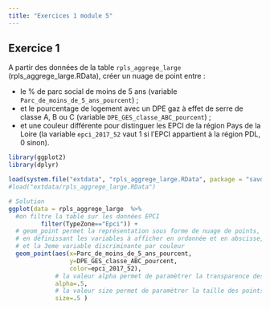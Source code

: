 ```yaml
---
title: "Exercices 1 module 5"
---
```


## Exercice 1

 A partir des données de la table `rpls_aggrege_large` (rpls_aggrege_large.RData), créer un nuage de point entre :
 
  - le % de parc social de moins de 5 ans (variable `Parc_de_moins_de_5_ans_pourcent`) ;
  - et le pourcentage de logement avec un DPE gaz à effet de serre de classe A, B ou C (variable `DPE_GES_classe_ABC_pourcent`) ;
  - et une couleur différente pour distinguer les EPCI de la région Pays de la Loire
    (la variable `epci_2017_52` vaut 1 si l'EPCI appartient à la région PDL, 0 sinon).
    
```r
library(ggplot2)
library(dplyr)

load(system.file("extdata", "rpls_aggrege_large.RData", package = "savoirfR"))
#load("extdata/rpls_aggrege_large.RData")
```


```r
# Solution
ggplot(data = rpls_aggrege_large  %>%
  #on filtre la table sur les données EPCI
         filter(TypeZone=="Epci")) + 
  # geom_point permet la représentation sous forme de nuage de points, 
  # en définissant les variables à afficher en ordonnée et en abscisse, 
  # et la 3eme variable discriminante par couleur
  geom_point(aes(x=Parc_de_moins_de_5_ans_pourcent,
                 y=DPE_GES_classe_ABC_pourcent,
                 color=epci_2017_52),
             # la valeur alpha permet de paramètrer la transparence des points
             alpha=.5,
             # la valeur size permet de paramètrer la taille des points
             size=.5 )
```



